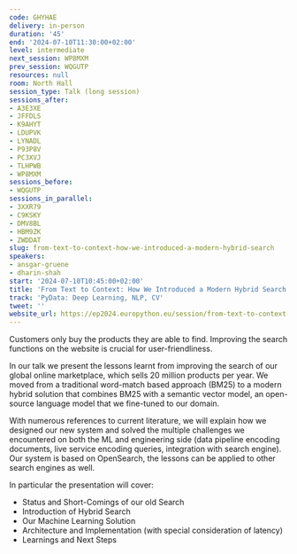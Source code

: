 ```yaml
---
code: GHYHAE
delivery: in-person
duration: '45'
end: '2024-07-10T11:30:00+02:00'
level: intermediate
next_session: WP8MXM
prev_session: WQGUTP
resources: null
room: North Hall
session_type: Talk (long session)
sessions_after:
- A3E3XE
- JFFDLS
- K9AHYT
- LDUPVK
- LYNADL
- P93P8V
- PC3XVJ
- TLHPWB
- WP8MXM
sessions_before:
- WQGUTP
sessions_in_parallel:
- 3XXR79
- C9KSKY
- DMV8BL
- HBM9ZK
- ZWDDAT
slug: from-text-to-context-how-we-introduced-a-modern-hybrid-search
speakers:
- ansgar-gruene
- dharin-shah
start: '2024-07-10T10:45:00+02:00'
title: 'From Text to Context: How We Introduced a Modern Hybrid Search'
track: 'PyData: Deep Learning, NLP, CV'
tweet: ''
website_url: https://ep2024.europython.eu/session/from-text-to-context-how-we-introduced-a-modern-hybrid-search
---
```


Customers only buy the products they are able to find. Improving the search functions on the website is crucial for user-friendliness.

In our talk we present the lessons learnt from improving the search of our global online marketplace, which sells 20 million products per year. We moved from a traditional word-match based approach (BM25) to a modern hybrid solution that combines BM25 with a semantic vector model, an open-source language model that we fine-tuned to our domain.

With numerous references to current literature, we will explain how we designed our new system and solved the multiple challenges we encountered on both the ML and engineering side (data pipeline encoding documents, live service encoding queries, integration with search engine). Our system is based on OpenSearch, the lessons can be applied to other search engines as well.

In particular the presentation will cover:
- Status and Short-Comings of our old Search
- Introduction of Hybrid Search
- Our Machine Learning Solution
- Architecture and Implementation (with special consideration of latency)
- Learnings and Next Steps
